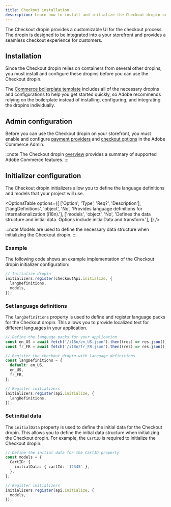 ```yaml
---
title: Checkout installation
description: Learn how to install and initialize the Checkout dropin on your site.
---
```



The Checkout dropin provides a customizable UI for the checkout process. The dropin is designed to be integrated into a your storefront and provides a seamless checkout experience for customers.

## Installation

Since the Checkout dropin relies on containers from several other dropins, you must install and configure these dropins before you can use the Checkout dropin.

The [Commerce boilerplate template](https://github.com/hlxsites/aem-boilerplate-commerce) includes all of the necessary dropins and configurations to help you get started quickly, so Adobe recommends relying on the boilerplate instead of installing, configuring, and integrating the dropins individually.

## Admin configuration

Before you can use the Checkout dropin on your storefront, you must enable and configure [payment providers](https://experienceleague.adobe.com/en/docs/commerce-admin/stores-sales/payments/payments) and [checkout options](https://experienceleague.adobe.com/en/docs/commerce-admin/stores-sales/point-of-purchase/checkout/checkout-process) in the Adobe Commerce Admin.

:::note
The Checkout dropin [overview](/dropins/checkout/) provides a summary of supported Adobe Commerce features.
:::

## Initializer configuration

The Checkout dropin initializers allow you to define the language definitions and models that your project will use.

<OptionsTable
  options={[
    ['Option', 'Type', 'Req?', 'Description'],
    ['langDefinitions', 'object', 'No', 'Provides language definitions for internationalization (i18n).'],
    ['models', 'object', 'No', 'Defines the data structure and initial data. Options include initialData and transform.'],
  ]}
/>

:::note
Models are used to define the necessary data structure when initializing the Checkout dropin.
:::

### Example

The following code shows an example implementation of the Checkout dropin initializer configuration:

```ts
// Initialize dropin
initializers.register(checkoutApi.initialize, {
  langDefinitions,
  models,
});
```

### Set language definitions

The `langDefinitions` property is used to define and register language packs for the Checkout dropin. This allows you to provide localized text for different languages in your application.

```ts
// Define the language packs for your application
const en_US = await fetch('/i18n/en_US.json').then((res) => res.json());
const fr_FR = await fetch('/i18n/fr_FR.json').then((res) => res.json());

// Register the checkout dropin with language definitions
const langDefinitions = {
  default: en_US,
  en_US,
  fr_FR,
};

// Register initializers
initializers.register(api.initialize, {
  langDefinitions,
});
```

### Set initial data

The `initialData` property is used to define the initial data for the Checkout dropin. This allows you to define the initial data structure when initializing the Checkout dropin. For example, the `CartID` is required to initialize the Checkout dropin.

```ts
// Define the initial data for the CartID property
const models = {
  CartID: {
    initialData: { cartId: '12345' },
  },
};

// Register initializers
initializers.register(api.initialize, {
  models,
});
```